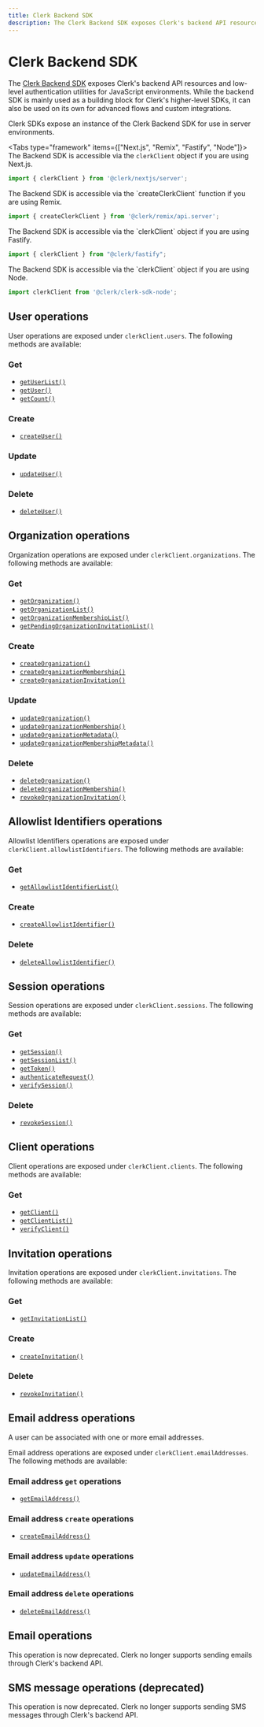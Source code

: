 ```yaml
---
title: Clerk Backend SDK
description: The Clerk Backend SDK exposes Clerk's backend API resources and low-level authentication utilities for JavaScript environments.
---
```


# Clerk Backend SDK

The [Clerk Backend SDK](https://github.com/clerk/javascript/tree/main/packages/backend) exposes Clerk's backend API resources and low-level authentication utilities for JavaScript environments. While the backend SDK is mainly used as a building block for Clerk's higher-level SDKs, it can also be used on its own for advanced flows and custom integrations.

Clerk SDKs expose an instance of the Clerk Backend SDK for use in server environments.

<Tabs type="framework" items={["Next.js", "Remix", "Fastify", "Node"]}>
  <Tab>
  The Backend SDK is accessible via the `clerkClient` object if you are using Next.js.

  ```jsx
  import { clerkClient } from '@clerk/nextjs/server';
  ```
  </Tab>

  <Tab>
  The Backend SDK is accessible via the `createClerkClient` function if you are using Remix.

  ```jsx
  import { createClerkClient } from '@clerk/remix/api.server';
  ```
  </Tab>

  <Tab>
  The Backend SDK is accessible via the `clerkClient` object if you are using Fastify.

  ```jsx
  import { clerkClient } from "@clerk/fastify";
  ```
  </Tab>

  <Tab>
  The Backend SDK is accessible via the `clerkClient` object if you are using Node.

  ```js
  import clerkClient from '@clerk/clerk-sdk-node';
  ```
  </Tab>
</Tabs>

## User operations

User operations are exposed under `clerkClient.users`. The following methods are available:

### Get

- [`getUserList()`](/docs/references/backend/user/get-user-list)
- [`getUser()`](/docs/references/backend/user/get-user)
- [`getCount()`](/docs/references/backend/user/get-count)

### Create

- [`createUser()`](/docs/references/backend/user/create-user)

### Update

- [`updateUser()`](/docs/references/backend/user/update-user)

### Delete

- [`deleteUser()`](/docs/references/backend/user/delete-user)

## Organization operations

Organization operations are exposed under `clerkClient.organizations`. The following methods are available:

### Get

- [`getOrganization()`](/docs/references/backend/organization/get-organization)
- [`getOrganizationList()`](/docs/references/backend/organization/get-organization-list)
- [`getOrganizationMembershipList()`](/docs/references/backend/organization/get-organization-membership-list)
- [`getPendingOrganizationInvitationList()`](/docs/references/backend/organization/get-pending-organization-invitation-list)

### Create

- [`createOrganization()`](/docs/references/backend/organization/create-organization)
- [`createOrganizationMembership()`](/docs/references/backend/organization/create-organization-membership)
- [`createOrganizationInvitation()`](/docs/references/backend/organization/create-organization-invitation)

### Update

- [`updateOrganization()`](/docs/references/backend/organization/update-organization)
- [`updateOrganizationMembership()`](/docs/references/backend/organization/update-organization-membership)
- [`updateOrganizationMetadata()`](/docs/references/backend/organization/update-organization-metadata)
- [`updateOrganizationMembershipMetadata()`](/docs/references/backend/organization/update-organization-membership-metadata)

### Delete

- [`deleteOrganization()`](/docs/references/backend/organization/delete-organization)
- [`deleteOrganizationMembership()`](/docs/references/backend/organization/delete-organization-membership)
- [`revokeOrganizationInvitation()`](/docs/references/backend/organization/revoke-organization-invitation)

## Allowlist Identifiers operations

Allowlist Identifiers operations are exposed under `clerkClient.allowlistIdentifiers`. The following methods are available:

### Get

- [`getAllowlistIdentifierList()`](/docs/references/backend/allowlist/get-allowlist-identifier-list)

### Create

- [`createAllowlistIdentifier()`](/docs/references/backend/allowlist/create-allowlist-identifier)

### Delete

- [`deleteAllowlistIdentifier()`](/docs/references/backend/allowlist/delete-allowlist-identifier)

## Session operations

Session operations are exposed under `clerkClient.sessions`. The following methods are available:

### Get

- [`getSession()`](/docs/references/backend/sessions/get-session)
- [`getSessionList()`](/docs/references/backend/sessions/get-session-list)
- [`getToken()`](/docs/references/backend/sessions/get-token)
- [`authenticateRequest()`](/docs/references/backend/sessions/authenticate-request)
- [`verifySession()`](/docs/references/backend/sessions/verify-session)

### Delete

- [`revokeSession()`](/docs/references/backend/sessions/revoke-session)

## Client operations

Client operations are exposed under `clerkClient.clients`. The following methods are available:

### Get

- [`getClient()`](/docs/references/backend/client/get-client)
- [`getClientList()`](/docs/references/backend/client/get-client-list)
- [`verifyClient()`](/docs/references/backend/client/verify-client)


## Invitation operations

Invitation operations are exposed under `clerkClient.invitations`. The following methods are available:

### Get

- [`getInvitationList()`](/docs/references/backend/invitations/get-invitation-list)

### Create

- [`createInvitation()`](/docs/references/backend/invitations/create-invitation)

### Delete

- [`revokeInvitation()`](/docs/references/backend/invitations/revoke-invitation)

## Email address operations

A user can be associated with one or more email addresses.

Email address operations are exposed under `clerkClient.emailAddresses`. The following methods are available:

### Email address `get` operations

- [`getEmailAddress()`](/docs/references/backend/email-addresses/get-email-address)

### Email address `create` operations

- [`createEmailAddress()`](/docs/references/backend/email-addresses/create-email-address)

### Email address `update` operations

- [`updateEmailAddress()`](/docs/references/backend/email-addresses/update-email-address)

### Email address `delete` operations

- [`deleteEmailAddress()`](/docs/references/backend/email-addresses/delete-email-address)

## Email operations

<Callout type="danger">
  This operation is now deprecated. Clerk no longer supports sending emails through Clerk's backend API.
</Callout>

## SMS message operations (deprecated)

<Callout type="danger">
  This operation is now deprecated. Clerk no longer supports sending SMS messages through Clerk's backend API.
</Callout>
